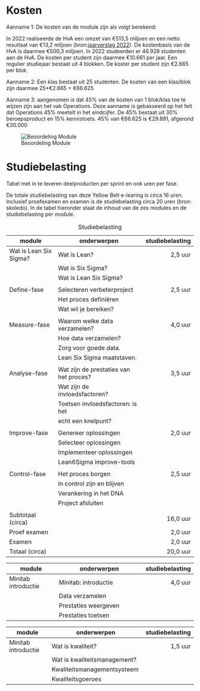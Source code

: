 # Kosten

Aanname 1: De kosten van de module zijn als volgt berekend:

In 2022 realiseerde de HvA een omzet van €513,5 miljoen en een netto resultaat van €13,2 miljoen (bron:[jaarverslag 2022](https://www.hva.nl/over-de-hva/organisatie/plannen-feiten-en-verslagen/feiten-en-cijfers/financien/financien.html)). De kostenbasis van de HvA is daarmee €500,3 miljoen. In 2022 studeerden er 46.928 studenten aan de HvA. De kosten per student zijn daarmee €10.661 per jaar. Een regulier studiejaar bestaat uit 4 blokken. De koster per student zijn €2.665 per blok.

Aanname 2: Een klas bestaat uit 25 studenten. De kosten van een klas/blok zijn daarmee 25*€2.665 = €66.625

Aanname 3: aangenomen is dat 45% van de kosten van 1 blok/klas toe te wijzen zijn aan het vak Operations. Deze aanname is gebasseerd op het feit dat Operations 45% meetelt in het eindcijfer. De 45% bestaat uit 30% beroepsproduct en 15% kennistoets. 45% van €66.625 is €29.881, afgerond €30.000

![Beoordeling Module](./static/beoordeling.jpg){fig-align="left"}

<!--
##Code

##Data
-->

# Studiebelasting

\newpage

Tabel met in te leveren deelproducten per sprint en ook uren per fase.

De totale studiebelasting van deze Yellow Belt e-learing is circa 16 uren. Inclusief proefexamen en examen is de studiebelasting circa 20 uren (bron: skoledo). In de tabel hieronder staat de inhoud van de zes modules en de studiebelasting per module.


|module                | onderwerpen                           |studiebelasting|
|----------------------|---------------------------------------|--------------:|
|Wat is Lean Six Sigma?| Wat is Lean?                          | 2,5 uur       |
|                      | Wat is Six Sigma?                     |               |
|                      | Wat is Lean Six Sigma?                |               |
|                      |                                       |               |
|Define-fase           | Selecteren verbeterproject            | 2,5 uur       |
|                      | Het proces definiëren                 |               |
|                      | Wat wil je bereiken?                  |               |
|                      |                                       |               |
|Measure-fase          | Waarom welke data verzamelen?         | 4,0 uur       |
|                      | Hoe data verzamelen?                  |               |
|                      | Zorg voor goede data.                 |               |
|                      | Lean Six Sigma maatstaven.            |               |
|                      |                                       |               |
|Analyse-fase          | Wat zijn de prestaties van het proces?| 3,5 uur       |
|                      | Wat zijn de invloedsfactoren?         |               |
|                      | Toetsen invloedsfactoren: is het      |               |
|                      | echt een knelpunt?                    |               |
|                      |                                       |               |
|Improve-fase          | Genereer oplossingen                  | 2,0 uur       |
|                      | Selecteer oplossingen                 |               |
|                      | Implementeer oplossingen              |               |
|                      | Lean6Sigma improve-tools              |               |
|                      |                                       |               |
|Control-fase          | Het proces borgen                     | 2,5 uur       |
|                      | In control zijn en blijven            |               |
|                      | Verankering in het DNA                |               |
|                      | Project afsluiten                     |               |
|                      |                                       |               |
|Subtotaal (circa)     |                                       |16,0 uur       |
|Proef examen          |                                       | 2,0 uur       |
|Examen                |                                       | 2,0 uur       |
|Totaal (circa)        |                                       |20,0 uur       |

: Studiebelasting


|module                | onderwerpen                           |studiebelasting|
|----------------------|---------------------------------------|--------------:|
|Minitab introductie   | Minitab: introductie                  | 4,0 uur       |
|                      | Data verzamelen                       |               |
|                      | Prestaties weergeven                  |               |
|                      | Prestaties toetsen                    |               |


|module                | onderwerpen                           |studiebelasting|
|----------------------|---------------------------------------|--------------:|
|Minitab introductie   | Wat is kwaliteit?                     | 1,5 uur       |
|                      | Wat is kwaliteitsmanagement?          |               |
|                      | Kwaliteitsmanagementsysteem           |               |
|                      | Kwaliteitsgoeroes                     |               |